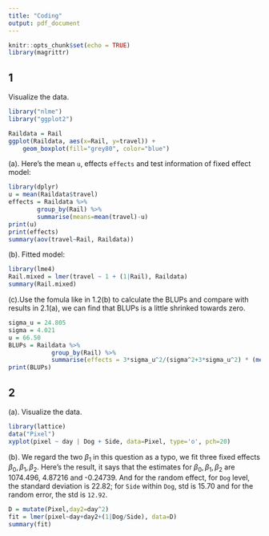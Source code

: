 ```yaml
---
title: "Coding"
output: pdf_document
---
```


```r
knitr::opts_chunk$set(echo = TRUE)
library(magrittr)
```

## 1
Visualize the data.
```r
library("nlme")
library("ggplot2")

Raildata = Rail
ggplot(Raildata, aes(x=Rail, y=travel)) +
    geom_boxplot(fill="grey80", color="blue")

```
(a). 
Here's the mean `u`, effects `effects` and test information of fixed effect model:
```r
library(dplyr)
u = mean(Raildata$travel)
effects = Raildata %>%
        group_by(Rail) %>%
        summarise(means=mean(travel)-u)
print(u)
print(effects)
summary(aov(travel~Rail, Raildata))
```
(b). Fitted model:
```r
library(lme4)
Rail.mixed = lmer(travel ~ 1 + (1|Rail), Raildata)
summary(Rail.mixed)
```
(c).Use the fomula like in 1.2(b) to calculate the BLUPs and compare with results in 2.1(a), we can find that BLUPs is a little shrinked towards zero.
```r
sigma_u = 24.805
sigma = 4.021
u = 66.50
BLUPs = Raildata %>%
            group_by(Rail) %>%
            summarise(effects = 3*sigma_u^2/(sigma^2+3*sigma_u^2) * (mean(travel)-u))
print(BLUPs)
```

## 2

(a).
Visualize the data.
```r
library(lattice)
data("Pixel")
xyplot(pixel ~ day | Dog + Side, data=Pixel, type='o', pch=20)
```

(b).
We regard the two $\beta_1$ in this question as a typo, we fit three fixed effects $\beta_0,\beta_1,\beta_2$.
Here's the result, it says that the estimates for $\beta_0,\beta_1,\beta_2$ are 1074.496, 4.87216 and -0.24739.
And for the random effect, for `Dog` level, the standard deviation is 22.82; for `Side` within `Dog`, std is 15.70 and for the random error, the std is `12.92`.
```r
D = mutate(Pixel,day2=day^2)
fit = lmer(pixel~day+day2+(1|Dog/Side), data=D)
summary(fit)
```